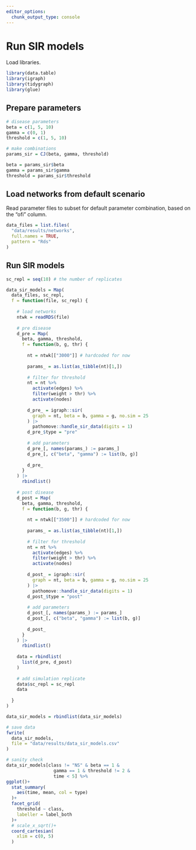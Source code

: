 ```yaml
---
editor_options: 
  chunk_output_type: console
---
```


# Run SIR models

Load libraries.

```r
library(data.table)
library(igraph)
library(tidygraph)
library(glue)
```

## Prepare parameters

```r
# disease parameters
beta = c(1, 5, 10)
gamma = c(0, 1)
threshold = c(1, 5, 10)

# make combinations
params_sir = CJ(beta, gamma, threshold)

beta = params_sir$beta
gamma = params_sir$gamma
threshold = params_sir$threshold
```

## Load networks from default scenario

Read parameter files to subset for default parameter combination, based on the "ofi" column.

```r
data_files = list.files(
  "data/results/networks",
  full.names = TRUE,
  pattern = "Rds"
)
```

## Run SIR models

```r
sc_repl = seq(10) # the number of replicates

data_sir_models = Map(
  data_files, sc_repl,
  f = function(file, sc_repl) {
    
    # load networks
    ntwk = readRDS(file)
    
    # pre disease
    d_pre = Map(
      beta, gamma, threshold,
      f = function(b, g, thr) {
        
        nt = ntwk[["3000"]] # hardcoded for now
        
        params_ = as.list(as_tibble(nt)[1,])
        
        # filter for threshold
        nt = nt %>% 
          activate(edges) %>% 
          filter(weight > thr) %>% 
          activate(nodes)
        
        d_pre_ = igraph::sir(
          graph = nt, beta = b, gamma = g, no.sim = 25
        ) |>
          pathomove::handle_sir_data(digits = 1)
        d_pre_$type = "pre"
        
        # add parameters
        d_pre_[, names(params_) := params_]
        d_pre_[, c("beta", "gamma") := list(b, g)]
        
        d_pre_
      }
    ) |>
      rbindlist()
    
    # post disease
    d_post = Map(
      beta, gamma, threshold,
      f = function(b, g, thr) {
        
        nt = ntwk[["3500"]] # hardcoded for now
        
        params_ = as.list(as_tibble(nt)[1,])
        
        # filter for threshold
        nt = nt %>% 
          activate(edges) %>% 
          filter(weight > thr) %>% 
          activate(nodes)
        
        d_post_ = igraph::sir(
          graph = nt, beta = b, gamma = g, no.sim = 25
        ) |>
          pathomove::handle_sir_data(digits = 1)
        d_post_$type = "post"
        
        # add parameters
        d_post_[, names(params_) := params_]
        d_post_[, c("beta", "gamma") := list(b, g)]
        
        d_post_
      }
    ) |>
      rbindlist()
    
    data = rbindlist(
      list(d_pre, d_post)
    )
    
    # add simulation replicate
    data$sc_repl = sc_repl
    data
    
  }
)

data_sir_models = rbindlist(data_sir_models)

# save data
fwrite(
  data_sir_models,
  file = "data/results/data_sir_models.csv"
)
```

```r
# sanity check
data_sir_models[class != "NS" & beta == 1 & 
                  gamma == 1 & threshold != 2 &
                  time < 5] %>% 
ggplot()+
  stat_summary(
    aes(time, mean, col = type)
  )+
  facet_grid(
    threshold ~ class,
    labeller = label_both
  )+
  # scale_x_sqrt()+
  coord_cartesian(
    xlim = c(0, 5)
  )
```
